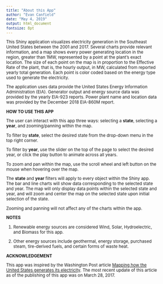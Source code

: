 ```yaml
---
title: "About this App"
author: "Evan Canfield"
date: "May 4, 2019"
output: html_document
fontsize: 8pt
---
```


<style type="text/css">

body{ /* Normal  */
      font-size: 11.5px;
  }
  </style>

This Shiny application visualizes electricity generation in the Southeast United States between the 2001 and 2017.  Several charts provide relevant information, and a map shows every power generating location in the region, greater than 1MW, represented by a point at the plant's exact location. The size of each point on the map is in proportion to the Effective Rate of the plant, that is, the hourly output, in MW, calculated from reported yearly total generation. Each point is color coded based on the energy type used to generate the electricity.

The application uses data provide the United States Energy Information Administration (EIA). Generator output and energy source data was provided by the yearly EIA-923 reports. Power plant name and location data was provided by the December 2018 EIA-860M report. 

**HOW TO USE THIS APP**

The user can interact with this app three ways: selecting a **state**, selecting a **year**, and zooming/panning within the map.

To filter by **state**, select the desired state from the drop-down menu in the top right corner.

To filter by **year**, use the slider on the top of the page to select the desired year, or click the play button to animate across all years. 

To zoom and pan within the map, use the scroll wheel and left button on the mouse when hovering over the map.

The **state** and **year** filters will apply to every object within the Shiny app. The bar and line charts will show data corresponding to the selected state and year. The map will only display data points within the selected state and year, and will zoom and center the map on the selected state upon initial selection of the state.

Zooming and panning will not affect any of the charts within the app.

**NOTES**

1. Renewable energy sources are considered Wind, Solar, Hydroelectric, and Biomass for this app.

2. Other energy sources include geothermal, energy storage, purchased steam, tire-derived fuels, and certain forms of waste heat.

**ACKNOWLEDGEMENT**

This app was inspired by the Washington Post article [Mapping how the United States generates its electricity](https://www.washingtonpost.com/graphics/national/power-plants/). The most recent update of this article as of the publishing of this app was on March 28, 2017.
